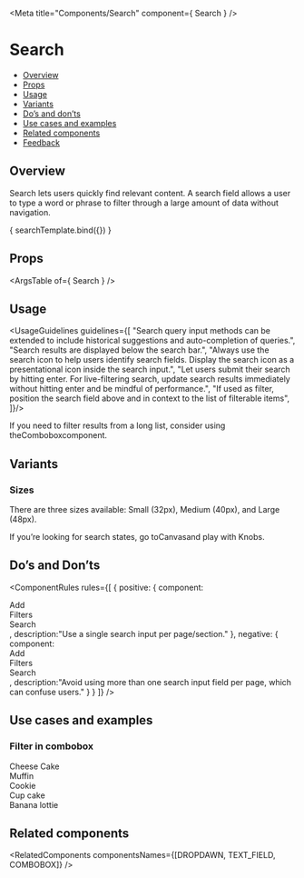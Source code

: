 
<Meta
  title="Components/Search"
  component={ Search }
/>

<!--- Component template -->


<!--- Component documentation -->

# Search
- [Overview](#overview)
- [Props](#props)
- [Usage](#usage)
- [Variants](#variants)
- [Do’s and don’ts](#dos-and-donts)
- [Use cases and examples](#use-cases-and-examples)
- [Related components](#related-components)
- [Feedback](#feedback)

## Overview
Search lets users quickly find relevant content. A search field allows a user to type a word or phrase to filter through a large amount of data without navigation.

<Canvas>
  <Story name="Overview"
         args={ {placeholder: "Placeholder text here", wrapperClassName: "monday-storybook-search_size"} }>
    { searchTemplate.bind({}) }
  </Story>
</Canvas>

## Props
<ArgsTable of={ Search } />

## Usage
<UsageGuidelines guidelines={[
  "Search query input methods can be extended to include historical suggestions and auto-completion of queries.",
  "Search results are displayed below the search bar.",
  "Always use the search icon to help users identify search fields. Display the search icon as a presentational icon inside the search input.",
  "Let users submit their search by hitting enter. For live-filtering search, update search results immediately without hitting enter and be mindful of performance.",
  "If used as filter, position the search field above and in context to the list of filterable items",
]}/>

<Tip title="Not what you were looking for?">If you need to filter results from a long list, consider using the<Link href="/?path=/docs/components-combobox--overview" size={Link.sizes.SMALL}>Combobox</Link>component.</Tip>

## Variants
### Sizes
There are three sizes available: Small (32px), Medium (40px), and Large (48px).
<Canvas>
  <Story name="Sizes">
    <div className="monday-storybook-search_box">
      <Search placeholder="Small" size={Search.sizes.SMALL} />
      <Search placeholder="Medium" />
      <Search placeholder="Large" size={Search.sizes.LARGE} />
     </div>
  </Story>
</Canvas>

<Tip title="Missing something?">If you’re looking for search states, go to<Link href="/?path=/docs/components-canvas--overview" size={Link.sizes.SMALL}>Canvas</Link>and play with Knobs.</Tip>

## Do’s and Don’ts
<ComponentRules
  rules={[
    {
      positive: {
        component:
        <DialogContentContainer className="monday-storybook-search_wrapper">
          <Dropdown placeholder="Select" />
          <div className="monday-storybook-search_column-wrapper">
            <div className="monday-storybook-search_inline-wrapper"><Icon icon={Add} /> Add</div>
            <div className="monday-storybook-search_inline-wrapper"><Icon icon={Filter} /> Filters</div>
            <div className="monday-storybook-search_inline-wrapper"><Icon icon={SearchIcon} /> Search</div>
          </div>
        </DialogContentContainer>,
        description:"Use a single search input per page/section."
      },
      negative: {
        component:
        <DialogContentContainer className="monday-storybook-search_wrapper">
          <Search placeholder="Search" />
          <div className="monday-storybook-search_column-wrapper">
            <div className="monday-storybook-search_inline-wrapper"><Icon icon={Add} /> Add</div>
            <div className="monday-storybook-search_inline-wrapper"><Icon icon={Filter} /> Filters</div>
            <div className="monday-storybook-search_inline-wrapper"><Icon icon={SearchIcon} /> Search</div>
          </div>
        </DialogContentContainer>,
        description:"Avoid using more than one search input field per page, which can confuse users."
      }
    }
  ]}
/>


## Use cases and examples
### Filter in combobox
<Canvas>
  <Story name="Filter in combobox">
    <DialogContentContainer className="monday-storybook-search_wrapper">
      <Search placeholder="Placeholder text here" />
      <div className="monday-storybook-search_item-box">
        <div>Cheese Cake</div>
        <div>Muffin</div>
        <div>Cookie</div>
        <div>Cup cake</div>
        <div>Banana lottie</div>
      </div>
    </DialogContentContainer>
  </Story>
</Canvas>

## Related components
<RelatedComponents componentsNames={[DROPDAWN, TEXT_FIELD, COMBOBOX]} /> 